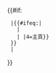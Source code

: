 {{#if:{{FULLPAGENAME:{{{1<noinclude>|頁面</noinclude>}}}}}
  |{{#ifeq:{{NAMESPACE:{{{1}}}}}|{{SUBJECTSPACE:{{{1}}}}}
    |<!-- Links for subject page -->{{page-multi|separator=pipe|page={{{1|頁面}}}|edit|t|h|wlh|w|tl}}
    |<!-- Links for talk page -->{{lx|1={{NAMESPACE:{{{1}}}}}:|2={{PAGENAME:{{{1}}}}}|3={{#if:{{SUBJECTSPACE:{{{1}}}}}|:{{SUBJECTSPACE:{{{1}}}}}}}|4=主頁}}
  }}
  |{{error|頁面名稱無效}}
}}<noinclude>
{{documentation|Template:Ln/doc}}
</noinclude>